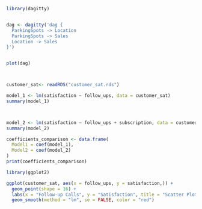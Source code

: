 ```r

library(dagitty)


dag <- dagitty('dag {
  ParkingSpots -> Location
  ParkingSpots -> Sales
  Location -> Sales
}')


plot(dag)



customer_sat<- readRDS("customer_sat.rds")

model_1 <- lm(satisfaction ~ follow_ups, data = customer_sat)
summary(model_1)



model_2 <- lm(satisfaction ~ follow_ups + subscription, data = customer_sat)
summary(model_2)

coefficients_comparison <- data.frame(
  Model1 = coef(model_1),
  Model2 = coef(model_2)
)
print(coefficients_comparison)

library(ggplot2)

ggplot(customer_sat, aes(x = follow_ups, y = satisfaction,)) +
  geom_point(shape = 16) +  
  labs(x = "Follow-up Calls", y = "Satisfaction", title = "Scatter Plot: Follow-up Calls vs Satisfaction") +
  geom_smooth(method = "lm", se = FALSE, color = "red") 
```
